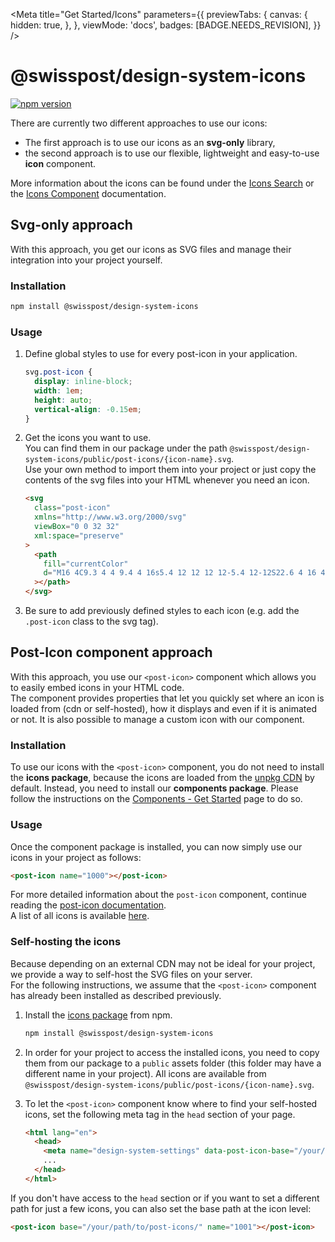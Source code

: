 
<Meta
  title="Get Started/Icons"
  parameters={{
    previewTabs: {
      canvas: {
        hidden: true,
      },
    },
    viewMode: 'docs',
    badges: [BADGE.NEEDS_REVISION],
  }}
/>

# @swisspost/design-system-icons

[![npm version](https://badge.fury.io/js/@swisspost%2Fdesign-system-icons.svg)](https://badge.fury.io/js/@swisspost%2Fdesign-system-icons)

There are currently two different approaches to use our icons:<br/>

- The first approach is to use our icons as an **svg-only** library,<br/>
- the second approach is to use our flexible, lightweight and easy-to-use **icon** component.

More information about the icons can be found under the [Icons Search](/?path=/docs/foundations-icons--page) or the [Icons Component](/?path=/docs/components-icon--default) documentation.

## Svg-only approach

With this approach, you get our icons as SVG files and manage their integration into your project yourself.

### Installation

```bash dark
npm install @swisspost/design-system-icons
```

### Usage

1. Define global styles to use for every post-icon in your application.

   ```css dark
   svg.post-icon {
     display: inline-block;
     width: 1em;
     height: auto;
     vertical-align: -0.15em;
   }
   ```

2. Get the icons you want to use.<br/>
   You can find them in our package under the path `@swisspost/design-system-icons/public/post-icons/{icon-name}.svg`.<br/>
   Use your own method to import them into your project or just copy the contents of the svg files into your HTML whenever you need an icon.

   ```html dark
   <svg
     class="post-icon"
     xmlns="http://www.w3.org/2000/svg"
     viewBox="0 0 32 32"
     xml:space="preserve"
   >
     <path
       fill="currentColor"
       d="M16 4C9.3 4 4 9.4 4 16s5.4 12 12 12 12-5.4 12-12S22.6 4 16 4zm0 1.3c2 0 3.9.6 5.5 1.6-1.5 1.7-6.8 6.6-14.7 3.7 1.9-3.2 5.3-5.3 9.2-5.3zm0 21.4c-5.9 0-10.7-4.8-10.7-10.7 0-1.5.3-2.9.9-4.2 1.9.7 3.8 1.1 5.4 1.1 5.8 0 9.7-3.8 11-5.2 2.5 2 4.1 5 4.1 8.4 0 5.8-4.8 10.6-10.7 10.6zm-3.3-10h-1.3c0-.4-.3-.7-.7-.7-.4 0-.7.3-.7.7H8.7c0-1.1.9-2 2-2s2 .9 2 2zm10.6 0H22c0-.4-.3-.7-.7-.7s-.7.3-.7.7h-1.3c0-1.1.9-2 2-2s2 .9 2 2zm-11.9 3.8h9.3v1.3h-9.3v-1.3z"
     ></path>
   </svg>
   ```

3. Be sure to add previously defined styles to each icon (e.g. add the `.post-icon` class to the svg tag).

## Post-Icon component approach

With this approach, you use our `<post-icon>` component which allows you to easily embed icons in your HTML code.<br/>
The component provides properties that let you quickly set where an icon is loaded from (cdn or self-hosted), how it displays and even if it is animated or not. It is also possible to manage a custom icon with our component.

### Installation

To use our icons with the `<post-icon>` component, you do not need to install the **icons package**, because the icons are loaded from the [unpkg CDN](https://unpkg.com/) by default. Instead, you need to install our **components package**.
Please follow the instructions on the [Components - Get Started](/?path=/docs/get-started-components--page) page to do so.

### Usage

Once the component package is installed, you can now simply use our icons in your project as follows:

```html dark
<post-icon name="1000"></post-icon>
```

For more detailed information about the `post-icon` component, continue reading the [post-icon documentation](/?path=/docs/components-post-icon--default).<br/>
A list of all icons is available [here](/?path=/docs/foundations-icons--page).

### Self-hosting the icons

Because depending on an external CDN may not be ideal for your project, we provide a way to self-host the SVG files on your server.<br/>
For the following instructions, we assume that the `<post-icon>` component has already been installed as described previously.

1. Install the [icons package](https://www.npmjs.com/package/@swisspost/design-system-icons) from npm.

   ```bash dark
   npm install @swisspost/design-system-icons
   ```

2. In order for your project to access the installed icons, you need to copy them from our package to a `public` assets folder (this folder may have a different name in your project). All icons are available from `@swisspost/design-system-icons/public/post-icons/{icon-name}.svg`.

3. To let the `<post-icon>` component know where to find your self-hosted icons, set the following meta tag in the `head` section of your page.

   ```html dark
   <html lang="en">
     <head>
       <meta name="design-system-settings" data-post-icon-base="/your/path/to/post-icons/" />
       ...
     </head>
   </html>
   ```

If you don't have access to the `head` section or if you want to set a different path for just a few icons, you can also set the base path at the icon level:

```html dark
<post-icon base="/your/path/to/post-icons/" name="1001"></post-icon>
```
